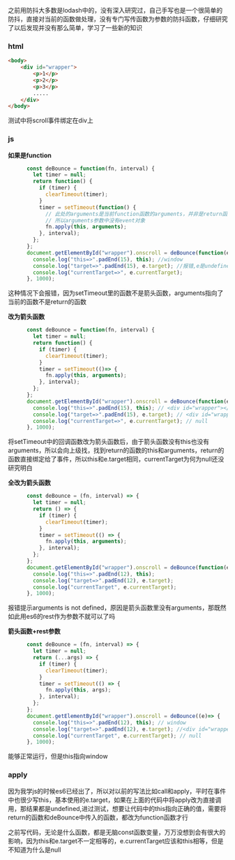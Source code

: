 之前用防抖大多数是lodash中的，没有深入研究过，自己手写也是一个很简单的防抖，直接对当前的函数做处理，没有专门写传函数为参数的防抖函数，仔细研究了以后发现并没有那么简单，学习了一些新的知识
### html
``` html
<body>
	<div id="wrapper">
		<p>1</p>
		<p>2</p>
		<p>3</p>
		.....
	</div>
</body>
```
测试中将scroll事件绑定在div上
### js

**如果是function**
``` javascript
      const deBounce = function(fn, interval) {
        let timer = null;
        return function() {
          if (timer) {
            clearTimeout(timer);
          }
          timer = setTimeout(function() {
			// 此处的arguments是当前function函数的arguments，并非是return函数的arguments
			// 所以arguments参数中没有event对象
            fn.apply(this, arguments);
          }, interval);
        };
      };
      document.getElementById("wrapper").onscroll = deBounce(function(e) {
        console.log("this=>".padEnd(15), this); //window
        console.log("target=>".padEnd(15), e.target); //报错,e是undefined
        console.log("currentTarget=>", e.currentTarget);
      }, 1000);
```
这种情况下会报错，因为setTimeout里的函数不是箭头函数，arguments指向了当前的函数不是return的函数

**改为箭头函数**
``` javascript
      const deBounce = function(fn, interval) {
        let timer = null;
        return function() {
          if (timer) {
            clearTimeout(timer);
          }
          timer = setTimeout(()=> {
            fn.apply(this, arguments);
          }, interval);
        };
      };
      document.getElementById("wrapper").onscroll = deBounce(function(e) {
        console.log("this=>".padEnd(15), this); // <div id="wrapper"></div>
        console.log("target=>".padEnd(15), e.target); // <div id="wrapper"></div>
        console.log("currentTarget=>", e.currentTarget); // null
      }, 1000);
```
将setTimeout中的回调函数改为箭头函数后，由于箭头函数没有this也没有arguments，所以会向上级找，找到return的函数的this和arguments，return的函数直接绑定给了事件，所以this和e.target相同，currentTarget为何为null还没研究明白

**全改为箭头函数**

``` javascript
      const deBounce = (fn, interval) => {
        let timer = null;
        return () => {
          if (timer) {
            clearTimeout(timer);
          }
          timer = setTimeout(() => {
            fn.apply(this, arguments);
          }, interval);
        };
      };
      document.getElementById("wrapper").onscroll = deBounce(function(e) {
        console.log("this=>".padEnd(12), this);
        console.log("target=>".padEnd(12), e.target);
        console.log("currentTarget", e.currentTarget);
      }, 1000);
```
报错提示arguments is not defined，原因是箭头函数里没有arguments，那既然如此用es6的rest作为参数不就可以了吗

**箭头函数+rest参数**

``` javascript
      const deBounce = (fn, interval) => {
        let timer = null;
        return (...args) => {
          if (timer) {
            clearTimeout(timer);
          }
          timer = setTimeout(() => {
            fn.apply(this, args);
          }, interval);
        };
      };
      document.getElementById("wrapper").onscroll = deBounce((e)=> {
        console.log("this=>".padEnd(12), this); // window
        console.log("target=>".padEnd(12), e.target); //<div id="wrapper"></div>
        console.log("currentTarget", e.currentTarget); // null
      }, 1000);
```

能够正常运行，但是this指向window

### apply
因为我学js的时候es6已经出了，所以对以前的写法比如call和apply，平时在事件中也很少写this，基本使用的e.target，如果在上面的代码中将apply改为直接调用，那结果都是undefined,进过测试，想要让代码中的this指向正确的值，需要将return的函数和deBounce中传入的函数，都改为function函数才行

之前写代码，无论是什么函数，都是无脑const函数变量，万万没想到会有很大的影响，因为this和e.target不一定相等的，e.currentTarget应该和this相等，但是不知道为什么是null
